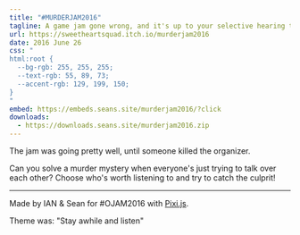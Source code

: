 ```yaml
---
title: "#MURDERJAM2016"
tagline: A game jam gone wrong, and it's up to your selective hearing to solve the mystery!
url: https://sweetheartsquad.itch.io/murderjam2016
date: 2016 June 26
css: "
html:root {
  --bg-rgb: 255, 255, 255;
  --text-rgb: 55, 89, 73;
  --accent-rgb: 129, 199, 150;
}
"
embed: https://embeds.seans.site/murderjam2016/?click
downloads:
  - https://downloads.seans.site/murderjam2016.zip
---
```


The jam was going pretty well, until someone killed the organizer.

Can you solve a murder mystery when everyone's just trying to talk over each other? Choose who's worth listening to and try to catch the culprit!

---

Made by IAN & Sean for #OJAM2016 with [Pixi.js](http://www.pixijs.com/).

Theme was: "Stay awhile and listen"
